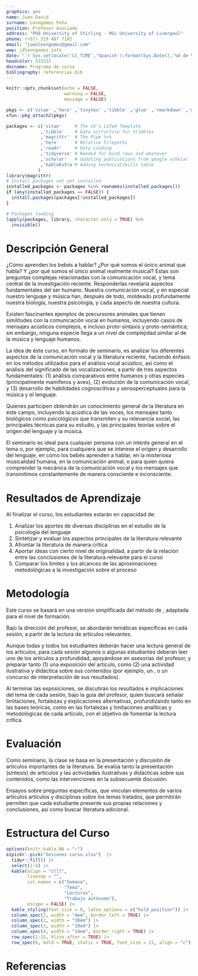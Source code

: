 ```yaml
---
graphics: yes
name: Juan David
surname: Leongómez Peña
position: Profesor Asociado
address: "PhD University of Stirling · MSc University of Liverpool"
phone: (+57) 319 407 7102
email: "juanleongomez@gmail.com"
www: jdleongomez.info
date: "`r Sys.setlocale('LC_TIME','Spanish');format(Sys.Date(),'%d de %B de %Y')`"
headcolor: 333333
docname: Programa de curso
bibliography: referencias.bib
---
```


```r
knitr::opts_chunk$set(echo = FALSE,
                      warning = FALSE,
                      message = FALSE)

pkgs <- c('vitae' ,'here' ,'tinytex' ,'tibble' ,'glue' ,'rmarkdown' ,'dplyr', 'readr' ,'yaml')
xfun::pkg_attach2(pkgs)

packages <- c('vitae'     # The CV's LaTeX Template
             ,'tibble'    # Data sctructure for tribbles
             ,'magrittr'  # The Pipe %>%
             ,'here'      # Relative Filepaths
             ,'readr'     # Data Loading
             ,'tidyverse' # Needed for bind_rows and whatever
             ,'scholar'   # Updating publications from google scholar
             ,'kableExtra'# Adding technicalskills table
            )
library(magrittr)
# Install packages not yet installed
installed_packages <- packages %in% rownames(installed.packages())
if (any(installed_packages == FALSE)) {
  install.packages(packages[!installed_packages])
}

# Packages loading
lapply(packages, library, character.only = TRUE) %>%
  invisible()
```

\vspace{4mm}
\begin{tcolorbox}[enhanced,
        on line, 
        boxsep=4pt, left=0pt,right=0pt,top=0pt,bottom=0pt,
        colframe=white,colback=black]
  
\color{white}
\begin{LARGE}\begin{center}
Documento 3. \textbf{Programa de curso}
\end{center}\end{LARGE}
\end{tcolorbox}

\begin{LARGE}\begin{center}
\textbf{Proceso Básico: Lenguaje}\linebreak
Departamento de Psicología
\end{center}\end{LARGE}

\begin{cvskills}
  \cvskill
    {TIPO DE CURSO}
    {\textbf{Seminario}}
    
  \cvskill
    {PROFESOR}
    {Juan David Leongómez}
\end{cvskills}

# Descripción General

¿Cómo aprenden los bebés a hablar? ¿Por qué somos el único animal que habla? Y ¿por qué somos el único animal realmente musical?  Estas son preguntas complejas relacionadas con la comunicación vocal, y tema central de la investigación reciente. Responderlas revelaría aspectos fundamentales del ser humano. Nuestra comunicación vocal, y en especial nuestro lenguaje y música han, después de todo, moldeado profundamente nuestra biología, nuestra psicología, y cada aspecto de nuestra cultura. 

Existen fascinantes ejemplos de precursores animales que tienen similitudes con la comunicación vocal en humanos, incluyendo casos de mensajes acústicos complejos, e incluso proto-sintaxis y proto-semántica; sin embargo, ninguna especie llega a un nivel de complejidad similar al de la música y lenguaje humanos. 

La idea de éste curso, en formato de seminario, es analizar los diferentes aspectos de la comunicación vocal y la literatura reciente, haciendo énfasis en los métodos utilizados para el análisis vocal acústico, así como el análisis del significado de las vocalizaciones, a partir de tres aspectos fundamentales: (1) análisis comparativos entre humanos y otras especies (principalmente mamíferos y aves), (2) evolución de la comunicación vocal, y (3) desarrollo de habilidades cognoscitivas y sensoperceptuales para la música y el lenguaje.

Quienes participen obtendrán un conocimiento general de la literatura en éste campo, incluyendo la acústica de las voces, los mensajes tanto biológicos como psicológicos que transmiten y su relevancia social, las principales técnicas para su estudio, y las principales teorías sobre el origen del lenguaje y la música.

El seminario es ideal para cualquier persona con un interés general en el tema o, por ejemplo, para cualquiera que se interese el origen y desarrollo del lenguaje, en cómo los bebés aprenden a hablar, en la misteriosa musicalidad humana, en la comunicación animal, o para quien quiera comprender la mecánica de la comunicación vocal y los mensajes que transmitimos constantemente de manera consciente e inconsciente.

# Resultados de Aprendizaje

Al finalizar el curso, los estudiantes estarán en capacidad de:

1. Analizar los aportes de diversas disciplinas en el estudio de la psicología del lenguaje
2. Sintetizar y evaluar los aspectos principales de la literatura relevante
3. Afrontar la literatura de manera crítica
4. Aportar ideas con cierto nivel de originalidad, a partir de la relación entre las conclusiones de la literatura relevante para el curso
5. Comparar los límites y los alcances de las aproximaciones metodológicas a la investigación sobre el proceso

# Metodología

Este curso se basará en una versión simplificada del método de \textit{seminario alemán}, adaptada para el nivel de formación.

Bajo la dirección del profesor, se abordarán temáticas específicas en cada sesión, a partir de la lectura de artículos relevantes. 

Aunque todas y todos los estudiantes deberán hacer una lectura general de los artículos, para cada sesión algunos o algunas estudiantes deberán leer uno de los artículos a profundidad, apoyándose en asesorías del profesor, y preparar tanto (1) una exposición del artículo, como (2) una actividad ilustrativa y didáctica sobre sus contenidos (por ejemplo, un \textit{pub quiz}, o un concurso de interpretación de sus resultados).

Al terminar las exposiciones, se discutirán los resultados e implicaciones del tema de cada sesión, bajo la guía del profesor, quien buscará señalar limitaciones, fortalezas y explicaciones alternativas, profundizando tanto en las bases teóricas, como en las fortalezas y limitaciones analíticas y metodológicas de cada artículo, con el objetivo de fomentar la lectura crítica. 

# Evaluación

Como seminario, la clase se basa en la presentación y discusión de artículos importantes de la literatura. Se evalúa tanto la presentación (síntesis) de artículos y las actividades ilustrativas y didácticas sobre sus contenidos, como las intervenciones en la subsecuente discusión.

Ensayos sobre preguntas específicas, que vinculan elementos de varios artículos artículos y disciplinas sobre los temas tratados, que permitirán permiten que cada estudiante presente sus propias relaciones y conclusiones, así como buscar literatura adicional.

# Estructura del Curso

```r
options(knitr.kable.NA = "—")
ezpickr::pick("Sesiones curso.xlsx")  |>
  tidyr::fill() |> 
  select(1:4) |> 
  kable(align = "clll",
        linesep = "",
        col.names = c("Semana", 
                      "Tema", 
                      "Lecturas", 
                      "Trabajo autónomo"),
        escape = FALSE) |> 
  kable_styling(font_size = 8, latex_options = c("hold_position")) |>
  column_spec(1, width = "4em", border_left = TRUE) |> 
  column_spec(2, width = "30em") |>
  column_spec(3, width = "10em") |> 
  column_spec(4, width = "14em", border_right = TRUE) |>
  row_spec(1:15, hline_after = TRUE) |> 
  row_spec(0, bold = TRUE, italic = TRUE, font_size = 11, align = "c")
```

# Referencias

\begin{multicols}{2}
\AtNextBibliography{\footnotesize}
\printbibliography[heading=none]
\end{multicols}

\def\printbibliography{}